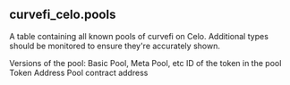 ## curvefi_celo.pools 
A table containing all known pools of curvefi on Celo. Additional types should be monitored to ensure they&#x27;re accurately shown.


<ParamField path="version">
Versions of the pool: Basic Pool, Meta Pool, etc
</ParamField>
<ParamField path="tokenid">
ID of the token in the pool
</ParamField>
<ParamField path="token">
Token Address
</ParamField>
<ParamField path="pool">
Pool contract address
</ParamField>
